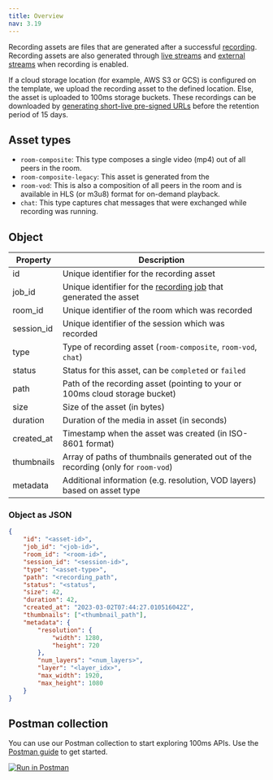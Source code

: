 ```yaml
---
title: Overview
nav: 3.19
---
```


Recording assets are files that are generated after a successful [recording](../recordings/overview). Recording assets are also generated through [live streams](../live-streams/overview) and [external streams](../external-streams/overview) when recording is enabled.

If a cloud storage location (for example, AWS S3 or GCS) is configured on the template, we upload the recording asset to the defined location. Else, the asset is uploaded to 100ms storage buckets. These recordings can be downloaded by [generating short-live pre-signed URLs](./get-presigned-url) before the retention period of 15 days.

<EndpointRequest title="https://api.100ms.live/v2/recording-assets" />

## Asset types

* `room-composite`: This type composes a single video (mp4) out of all peers in the room.
* `room-composite-legacy`: This asset is generated from the 
* `room-vod`: This is also a composition of all peers in the room and is available in HLS (or m3u8) format for on-demand playback.
* `chat`: This type captures chat messages that were exchanged while recording was running.

## Object

| Property   | Description                                      |
|------------|--------------------------------------------------|
| id         | Unique identifier for the recording asset        |
| job_id     | Unique identifier for the [recording job](../recordings/overview) that generated the asset |
| room_id    | Unique identifier of the room which was recorded |
| session_id | Unique identifier of the session which was recorded |
| type      | Type of recording asset (`room-composite`, `room-vod`, `chat`) |
| status    | Status for this asset, can be `completed` or `failed` |
| path      | Path of the recording asset (pointing to your or 100ms cloud storage bucket) |
| size      | Size of the asset (in bytes)  |
| duration  | Duration of the media in asset (in seconds) |
| created_at | Timestamp when the asset was created (in ISO-8601 format) |
| thumbnails | Array of paths of thumbnails generated out of the recording (only for `room-vod`) |
| metadata  | Additional information (e.g. resolution, VOD layers) based on asset type |

### Object as JSON

```json
{
    "id": "<asset-id>",
    "job_id": "<job-id>",
    "room_id": "<room-id>",
    "session_id": "<session-id>",
    "type": "<asset-type>",
    "path": "<recording_path",
    "status": "<status",
    "size": 42,
    "duration": 42,
    "created_at": "2023-03-02T07:44:27.010516042Z",
    "thumbnails": ["<thumbnail_path"],
    "metadata": {
        "resolution": {
            "width": 1280,
            "height": 720
        },
        "num_layers": "<num_layers>",
        "layer": "<layer_idx>",
        "max_width": 1920,
        "max_height": 1080
    }
}
```

## Postman collection

You can use our Postman collection to start exploring 100ms APIs. Use the [Postman guide](/server-side/v2/introduction/postman-guide) to get started.

[![Run in Postman](https://run.pstmn.io/button.svg)](https://god.gw.postman.com/run-collection/22726679-47dcd974-29d5-4965-a35b-bf9b74a8b25a?action=collection%2Ffork&collection-url=entityId%3D22726679-47dcd974-29d5-4965-a35b-bf9b74a8b25a%26entityType%3Dcollection%26workspaceId%3Dd9145dd6-337b-4761-81d6-21a30b4147a2)
